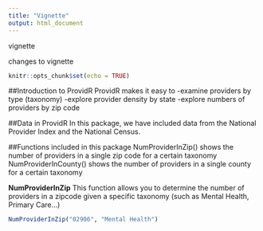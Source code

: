 ```yaml
---
title: "Vignette"
output: html_document
---
```

vignette 

changes to vignette 

```r
knitr::opts_chunk$set(echo = TRUE)
```

##Introduction to ProvidR
ProvidR makes it easy to 
-examine providers by type (taxonomy)
-explore provider density by state
-explore numbers of providers by zip code

##Data in ProvidR
In this package, we have included data from the National Provider Index and the National Census. 

##Functions included in this package
NumProviderInZip() shows the number of providers in a single zip code for a certain taxonomy
NumProviderInCounty() shows the number of providers in a single county for a certain taxonomy

<strong>NumProviderInZip</strong>
This function allows you to determine the number of providers in a zipcode given a specific taxonomy (such as Mental Health, Primary Care...)
```r
NumProviderInZip("02906", "Mental Health")
```
